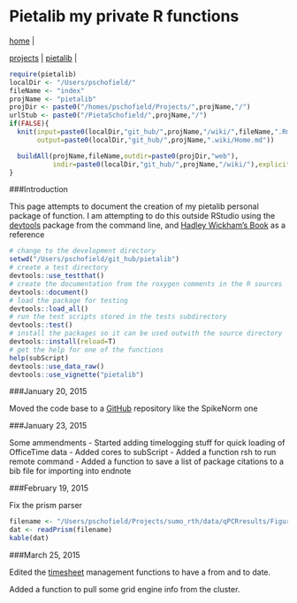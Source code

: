 # Pietalib my private R functions 

| [home](http://www.compbio.dundee.ac.uk/user/pschofield/index.html) | 
[projects](http://www.compbio.dundee.ac.uk/user/pschofield/private/index.html) | 
[pietalib](http://www.compbio.dundee.ac.uk/user/pschofield/Projects/pietalib/index.html) | 

```r
require(pietalib)
localDir <- "/Users/pschofield/"
fileName <- "index"
projName <- "pietalib"
projDir <- paste0("/homes/pschofield/Projects/",projName,"/")
urlStub <- paste0("/PietaSchofield/",projName,"/")
if(FALSE){
  knit(input=paste0(localDir,"git_hub/",projName,"/wiki/",fileName,".Rmd"),
       output=paste0(localDir,"git_hub/",projName,".wiki/Home.md"))

  buildAll(projName,fileName,outdir=paste0(projDir,"web"),
           indir=paste0(localDir,"git_hub/",projName,"/wiki/"),explicit=T)
}
```

###Introduction

This page attempts to document the creation of my pietalib personal package of function.
I am attempting to do this outside RStudio using the [devtools](http://cran.r-project.org/web/packages/devtools/index.html) package from the command line, and [Hadley Wickham's Book](http://r-pkgs.had.co.nz) as a reference

```r
# change to the development directory
setwd("/Users/pschofield/git_hub/pietalib")
# create a test directory
devtools::use_testthat()
# create the documentation from the roxygen comments in the R sources
devtools::document()
# load the package for testing
devtools::load_all()
# run the test scripts stored in the tests subdirectory
devtools::test()
# install the packages so it can be used outwith the source directory
devtools::install(reload=T)
# get the help for one of the functions
help(subScript)
devtools::use_data_raw()
devtools::use_vignette("pietalib")
```

###January 20, 2015

Moved the code base to a [GitHub](https://github.com/PietaSchofield/pietalib) repository like the SpikeNorm one

###January 23, 2015

Some ammendments
- Started adding timelogging stuff for quick loading of OfficeTime data
- Added cores to subScript
- Added a function rsh to run remote command
- Added a function to save a list of package citations to a bib file for
  importing into endnote

###February 19, 2015

Fix the prism parser

```r
filename <- "/Users/pschofield/Projects/sumo_rth/data/qPCRresults/Figure_S10JK/CHD4.pzfx"
dat <- readPrism(filename)
kable(dat)
```

###March 25, 2015

Edited the [timesheet](/user/pschofield/Projects/timesheets/) management functions to have a from and to date.

Added a function to pull some grid engine info from the cluster.

